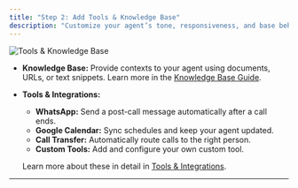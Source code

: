 ```yaml
---
title: "Step 2: Add Tools & Knowledge Base"
description: "Customize your agent’s tone, responsiveness, and base behavior."
---
```


![Tools & Knowledge Base](/images/kb.png)

- **Knowledge Base:** Provide contexts to your agent using documents, URLs, or text snippets. Learn more in the [Knowledge Base Guide](../knowledgebase/knowledgebase).  
- **Tools & Integrations:**  
  - **WhatsApp:** Send a post-call message automatically after a call ends.  
  - **Google Calendar:** Sync schedules and keep your agent updated.  
  - **Call Transfer:** Automatically route calls to the right person.  
  - **Custom Tools:** Add and configure your own custom tool.  
  
  Learn more about these in detail in [Tools & Integrations](/tools).  

---


